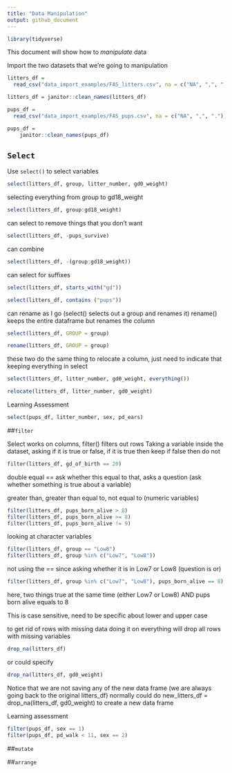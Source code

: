 ```yaml
---
title: "Data Manipulation"
output: github_document
---
```


```r
library(tidyverse)
```

This document will show how to *manipulate* data

Import the two datasets that we're going to manipulation 

```r
litters_df = 
  read_csv("data_import_examples/FAS_litters.csv", na = c("NA", ",", "."))

litters_df = janitor::clean_names(litters_df)

pups_df = 
  read_csv("data_import_examples/FAS_pups.csv", na = c("NA", ",", "."))

pups_df = 
    janitor::clean_names(pups_df)

```

## `Select`

Use `select()` to select variables 

```r
select(litters_df, group, litter_number, gd0_weight)
```

selecting everything from group to gd18_weight
```r
select(litters_df, group:gd18_weight)
```

can select to remove things that you don't want 
```r
select(litters_df, -pups_survive)
```

can combine
```r
select(litters_df, -(group:gd18_weight))
```

can select for suffixes
```r
select(litters_df, starts_with("gd"))

select(litters_df, contains ("pups"))
```

can rename as I go (select() selects out a group and renames it) rename() keeps the entire dataframe but renames the column
```r
select(litters_df, GROUP = group)

rename(litters_df, GROUP = group)
```

these two do the same thing to relocate a column, just need to indicate that keeping everything in select
```r
select(litters_df, litter_number, gd0_weight, everything())

relocate(litters_df, litter_number, gd0_weight)
```

Learning Assessment

```r
select(pups_df, litter_number, sex, pd_ears)
```


##`filter`

Select works on columns, filter() filters out rows
Taking a variable inside the dataset, asking if it is true or false, if it is true then keep if false then do not

```r
filter(litters_df, gd_of_birth == 20)
```
double equal == ask whether this equal to that, asks a question (ask whether something is true about a variable)

greater than, greater than equal to, not equal to (numeric variables)
```r
filter(litters_df, pups_born_alive > 8)
filter(litters_df, pups_born_alive >= 8)
filter(litters_df, pups_born_alive != 9)
```

looking at character variables
```r
filter(litters_df, group == "Low8")
filter(litters_df, group %in% c("Low7", "Low8"))
```
not using the == since asking whether it is in Low7 or Low8 (question is or)

```r
filter(litters_df, group %in% c("Low7", "Low8"), pups_born_alive == 8)
```
here, two things true at the same time (either Low7 or Low8) AND pups born alive equals to 8

This is case sensitive, need to be specific about lower and upper case

to get rid of rows with missing data
doing it on everything will drop all rows with missing variables
```r
drop_na(litters_df)
```
or could specify

```r
drop_na(litters_df, gd0_weight)
```

Notice that we are not saving any of the new data frame (we are always going back to the original litters_df)
normally could do new_litters_df = drop_na(litters_df, gd0_weight) to create a new data frame

Learning assessment 
```r
filter(pups_df, sex == 1)
filter(pups_df, pd_walk < 11, sex == 2)
```


##`mutate`


##`arrange`

